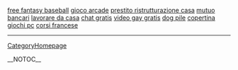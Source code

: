 <a href= http://free-fantasy-baseball.pr1ma.info >free fantasy baseball</a>   <a href= http://gioco-arcade.hom5.info >gioco arcade</a>   <a href= http://prestito-ristrutturazione-casa.cardz8.info >prestito ristrutturazione casa</a>   <a href= http://mutuo-bancari.pr1ma.info >mutuo bancari</a>   <a href= http://lavorare-da-casa.hom5.info >lavorare da casa</a>   <a href= http://chat-gratis.rossa7.info >chat gratis</a>   <a href= http://video-gay-gratis.cardz8.info >video gay gratis</a>   <a href= http://dog-pile.hom5.info >dog pile</a>   <a href= http://copertina-giochi-pc.rossa7.info >copertina giochi pc</a>   <a href= http://corsi-francese.cardz8.info >corsi francese</a>
----
[[CategoryHomepage]]

__NOTOC__